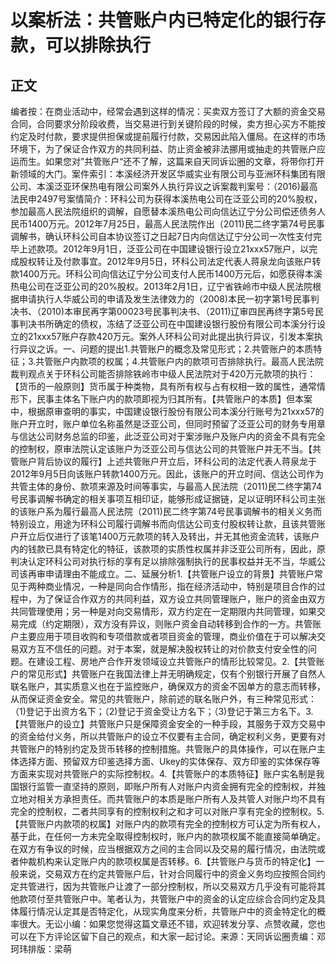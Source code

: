# 以案析法：共管账户内已特定化的银行存款，可以排除执行
## 正文
编者按：在商业活动中，经常会遇到这样的情况：买卖双方签订了大额的资金交易合同，合同要求分阶段收费，当交易进行到关键阶段的时候，卖方担心买方不能按约定及时付款，要求提供担保或提前履行付款，交易因此陷入僵局。在这样的市场环境下，为了保证合作双方的共同利益、防止资金被非法挪用或抽走的共管账户应运而生。如果您对”共管账户“还不了解，这篇来自天同诉讼圈的文章，将带你打开新领域的大门。案件索引：本溪经济开发区华威实业有限公司与亚洲环科集团有限公司、本溪泛亚环保热电有限公司案外人执行异议之诉案裁判案号：（2016)最高法民申2497号案情简介：环科公司为获得本溪热电公司在泛亚公司的20%股权，参加最高人民法院组织的调解，自愿替本溪热电公司向信达辽宁分公司偿还债务人民币1400万元。2012年7月25日，最高人民法院作出（2011)民二终字第74号民事调解书，确认环科公司自本协议签订之日起7日内向信达辽宁分公司一次性支付完毕上述款项。2012年9月1日，泛亚公司在中国建设银行设立21xxx57账户，以完成股权转让及付款事宜。2012年9月5日，环科公司法定代表人蒋泉龙向该账户转款1400万元。环科公司向信达辽宁分公司支付人民币1400万元后，如愿获得本溪热电公司在泛亚公司的20%股权。2013年2月1日，辽宁省铁岭市中级人民法院根据申请执行人华威公司的申请及发生法律效力的（2008)本民一初字第1号民事判决书、（2010)本审民再字第00023号民事判决书、（2011)辽审四民再终字第5号民事判决书所确定的债权，冻结了泛亚公司在中国建设银行股份有限公司本溪分行设立的21xxx57账户存款420万元。案外人环科公司对此提出执行异议，引发本案执行异议之诉。一、问题的提出1.共管账户的概念及常见形式；2.共管账户的本质特征；3.共管账户内款项的权属；4.共管账户内的款项可否排除执行。最高人民法院裁判观点关于环科公司能否排除铁岭市中级人民法院对于420万元款项的执行：【货币的一般原则】货币属于种类物，具有所有权与占有权相一致的属性，通常情形下，民事主体名下账户内的款项即视为归其所有。【共管账户的本质】但本案中，根据原审查明的事实，中国建设银行股份有限公司本溪分行账号为21xxx57的账户开立时，账户单位名称虽然是泛亚公司，但同时预留了泛亚公司的财务专用章与信达公司财务总监的印鉴，此泛亚公司对于案涉账户及账户内的资金不具有完全的控制权，原审法院认定该账户为泛亚公司与信达公司的共管账户并无不当。【共管账户背后协议的履行】上述共管账户开立后，环科公司的法定代表人蒋泉龙于2012年9月5日向该账户转款1400万元。因此，该账户的开立时间、信达公司作为共管主体的身份、款项来源及时间等事实，与最高人民法院（2011)民二终字第74号民事调解书确定的相关事项互相印证，能够形成证据链，足以证明环科公司主张的该账户系为履行最高人民法院（2011)民二终字第74号民事调解书的相关义务而特别设立，用途为环科公司履行调解书而向信达公司支付股权转让款，且该共管账户开立后仅进行了该笔1400万元款项的转入及转出，并无其他资金流转，该账户内的钱款已具有特定化的特征，该款项的实质性权属并非泛亚公司所有，因此，原判决认定环科公司对执行标的享有足以排除强制执行的民事权益并无不当，华威公司该再审申请理由不能成立。二、延展分析1.【共管账户设立的背景】共管账户常见于两种商业情况，一种是同向合作情形，指在经济活动中，特别是项目合作的过程中，为了保证合作双方的共同利益，双方设立共同管理账户，账户的资金由双方共同管理使用；另一种是对向交易情形，双方约定在一定期限内共同管理，如果交易完成（约定期限），双方没有异议，则账户资金自动转移到合作的一方。共管账户主要应用于项目收购和专项借款或者项目资金的管理，商业价值在于可以解决交易双方互不信任的问题。对于本案，就是解决股权转让的对价款支付安全性的问题。在建设工程、房地产合作开发领域设立共管账户的情形比较常见。2.【共管账户的常见形式】共管账户在我国法律上并无明确规定，仅有个别银行开展了自然人联名账户，其实质意义也在于监控账户，确保双方的资金不因单方的意志而转移，从而保证资金安全。常见的共管账户，除前述的联名账户外，有三种常见形式：（1)登记于出资方名下；（2)登记于资金受让方名下；（3)登记于第三方名下。3.【共管账户的设立】共管账户只是保障资金安全的一种手段，其服务于双方交易中的资金给付义务，所以共管账户的设立不仅要有主合同，确定权利义务，更要有对共管账户的特别约定及货币转移的控制措施。共管账户的具体操作，可以在账户主体选择方面、预留双方印鉴选择方面、Ukey的实体保存、双方印鉴的实体保存等方面来实现对共管账户的实际控制权。4.【共管账户的本质特征】账户实名制是我国银行监管一直坚持的原则，即账户所有人对账户内资金拥有完全的控制权，并独立地对相关方承担责任。而共管账户的本质是账户所有人及共管人对账户均不具有完全的控制权，二者共同享有的控制权利之和才可以对账户享有完全的控制权。5.【共管账户内款项的权属】对账户内的款项有完全的控制权方可认定为所有权人，基于此，在任何一方未完全取得控制权时，账户内的款项权属不能直接简单确定。在双方有争议的时候，应当根据双方之间的主合同以及交易的履行情况，由法院或者仲裁机构来认定账户内的款项权属是否转移。6.【共管账户与货币的特定化】一般来说，交易双方在约定共管账户后，针对合同履行中的资金义务均应按照合同约定共管进行，因为共管账户让渡了一部分控制权，所以交易双方几乎没有可能将其他款项付至共管账户中。笔者认为，共管账户中的资金的认定应综合合同约定及具体履行情况认定其是否特定化，从现实角度来分析，共管账户中的资金特定化的概率很大。无讼小编：如果您觉得这篇文章还不错，欢迎转发分享、点赞收藏，您也可以在下方评论区留下自己的观点，和大家一起讨论。来源：天同诉讼圈责编：邓珂玮排版：梁萌